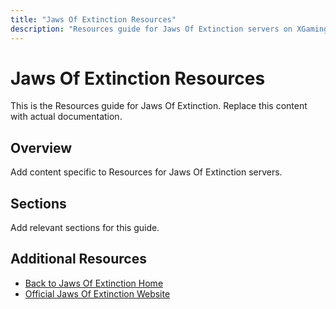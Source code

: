 ```yaml
---
title: "Jaws Of Extinction Resources"
description: "Resources guide for Jaws Of Extinction servers on XGamingServer"
---
```


# Jaws Of Extinction Resources

This is the Resources guide for Jaws Of Extinction. Replace this content with actual documentation.

## Overview

Add content specific to Resources for Jaws Of Extinction servers.

## Sections

Add relevant sections for this guide.

## Additional Resources

- [Back to Jaws Of Extinction Home](./index)
- [Official Jaws Of Extinction Website](https://example.com)
